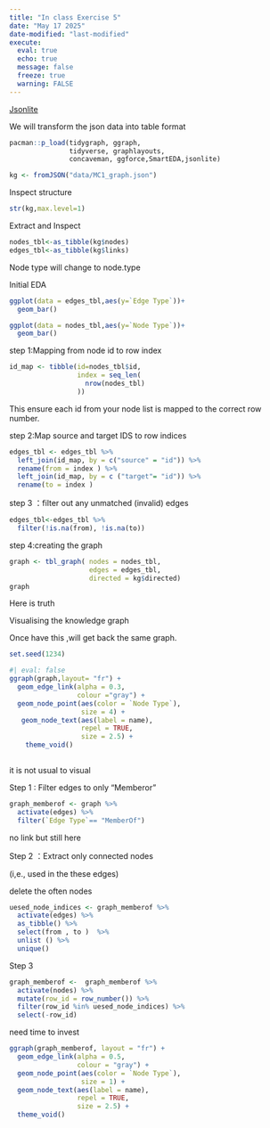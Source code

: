 ```yaml
---
title: "In class Exercise 5"
date: "May 17 2025"
date-modified: "last-modified"
execute:
  eval: true
  echo: true
  message: false
  freeze: true
  warning: FALSE
---
```


[Jsonlite](https://cran.r-project.org/web/packages/jsonlite/jsonlite.pdf)

We will transform the json data into table format

```r
pacman::p_load(tidygraph, ggraph, 
               tidyverse, graphlayouts, 
               concaveman, ggforce,SmartEDA,jsonlite)
```

```r
kg <- fromJSON("data/MC1_graph.json")

```

Inspect structure

```r
str(kg,max.level=1)
```

Extract and Inspect

```r
nodes_tbl<-as_tibble(kg$nodes)
edges_tbl<-as_tibble(kg$links)
```

Node type will change to node.type

Initial EDA

```R
ggplot(data = edges_tbl,aes(y=`Edge Type`))+
  geom_bar()

```

```R
ggplot(data = nodes_tbl,aes(y=`Node Type`))+
  geom_bar()
```

step 1:Mapping from node id to row index

```r
id_map <- tibble(id=nodes_tbl$id,
                 index = seq_len(
                   nrow(nodes_tbl)
                 ))
```

This ensure each id from your node list is mapped to the correct row number.

step 2:Map source and target IDS to row indices

```r
edges_tbl <- edges_tbl %>%
  left_join(id_map, by = c("source" = "id")) %>%
  rename(from = index ) %>% 
  left_join(id_map, by = c ("target"= "id")) %>% 
  rename(to = index )
```

step 3 ：filter out any unmatched (invalid) edges

```r
edges_tbl<-edges_tbl %>% 
  filter(!is.na(from), !is.na(to))
```

step 4:creating the graph

```r
graph <- tbl_graph( nodes = nodes_tbl,
                    edges = edges_tbl,
                    directed = kg$directed)
graph
```

Here is truth

Visualising the knowledge graph

Once have this ,will get back the same graph.

```r
set.seed(1234)
```

```r
#| eval: false
ggraph(graph,layout= "fr") +
  geom_edge_link(alpha = 0.3,
                 colour ="gray") +
  geom_node_point(aes(color = `Node Type`),
                  size = 4) +
   geom_node_text(aes(label = name),
                  repel = TRUE,
                  size = 2.5) +
    theme_void()
  
```

it is not usual to visual

Step 1 : Filter edges to only "Memberor"

```r
graph_memberof <- graph %>%
  activate(edges) %>%
  filter(`Edge Type`== "MemberOf")
```

no link but still here

Step 2 ：Extract only connected nodes

(i,e., used in the these edges)

delete the often nodes

```r
uesed_node_indices <- graph_memberof %>%
  activate(edges) %>%
  as_tibble() %>%
  select(from , to )  %>%
  unlist () %>%
  unique()
```

Step 3

```R
graph_memberof <-  graph_memberof %>%
  activate(nodes) %>%
  mutate(row_id = row_number()) %>%
  filter(row_id %in% uesed_node_indices) %>%
  select(-row_id)
```

need time to invest

```R
ggraph(graph_memberof, layout = "fr") +
  geom_edge_link(alpha = 0.5, 
                 colour = "gray") +
  geom_node_point(aes(color = `Node Type`), 
                  size = 1) +
  geom_node_text(aes(label = name), 
                 repel = TRUE, 
                 size = 2.5) +
  theme_void()
```
